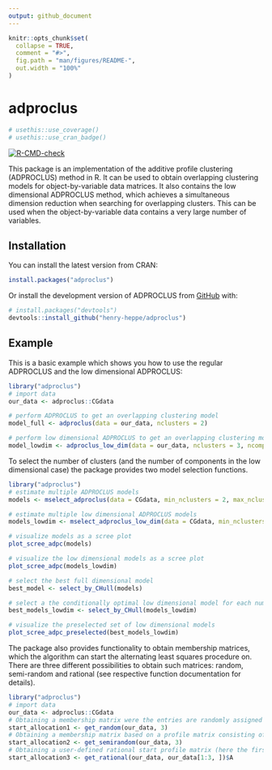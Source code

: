 ```yaml
---
output: github_document
---
```


<!-- README.md is generated from README.Rmd. Please edit that file -->

```r
knitr::opts_chunk$set(
  collapse = TRUE,
  comment = "#>",
  fig.path = "man/figures/README-",
  out.width = "100%"
)
```

# adproclus

<!-- badges: start -->
```r
# usethis::use_coverage()
# usethis::use_cran_badge()
```
[![R-CMD-check](https://github.com/henry-heppe/adproclus/actions/workflows/R-CMD-check.yaml/badge.svg)](https://github.com/henry-heppe/adproclus/actions/workflows/R-CMD-check.yaml)
<!-- badges: end -->

This package is an implementation of the additive profile clustering (ADPROCLUS) method in R. It can be used to obtain overlapping clustering models for object-by-variable data matrices. It also contains the low dimensional ADPROCLUS method, which achieves a simultaneous dimension reduction when searching for overlapping clusters. This can be used when the object-by-variable data contains a very large number of variables.

## Installation

You can install the latest version from CRAN:
``` r
install.packages("adproclus")
```

Or install the development version of ADPROCLUS from [GitHub](https://github.com/) with:

``` r
# install.packages("devtools")
devtools::install_github("henry-heppe/adproclus")
```

## Example

This is a basic example which shows you how to use the regular ADPROCLUS and the low dimensional ADPROCLUS:
```r
library("adproclus")
# import data
our_data <- adproclus::CGdata

# perform ADPROCLUS to get an overlapping clustering model
model_full <- adproclus(data = our_data, nclusters = 2)

# perform low dimensional ADPROCLUS to get an overlapping clustering model in terms of a smaller number of variables
model_lowdim <- adproclus_low_dim(data = our_data, nclusters = 3, ncomponents = 2)
```

To select the number of clusters (and the number of components in the low dimensional case) the package provides two model selection functions.
```r
library("adproclus")
# estimate multiple ADPROCLUS models
models <- mselect_adproclus(data = CGdata, min_nclusters = 2, max_nclusters = 4)

# estimate multiple low dimensional ADPROCLUS models
models_lowdim <- mselect_adproclus_low_dim(data = CGdata, min_nclusters = 2, max_nclusters = 4, min_ncomponents = 1, max_ncomponents = 3)

# visualize models as a scree plot
plot_scree_adpc(models)

# visualize the low dimensional models as a scree plot
plot_scree_adpc(models_lowdim)

# select the best full dimensional model
best_model <- select_by_CHull(models)

# select a the conditionally optimal low dimensional model for each number of clusters
best_models_lowdim <- select_by_CHull(models_lowdim)

# visualize the preselected set of low dimensional models
plot_scree_adpc_preselected(best_models_lowdim)
```

The package also provides functionality to obtain membership matrices, which the algorithm can start the alternating least squares procedure on. There are three different possibilities to obtain such matrices: random, semi-random and rational (see respective function documentation for details).
```r
library("adproclus")
# import data
our_data <- adproclus::CGdata
# Obtaining a membership matrix were the entries are randomly assigned values of 0 or 1
start_allocation1 <- get_random(our_data, 3)
# Obtaining a membership matrix based on a profile matrix consisting of randomly selected rows of the data
start_allocation2 <- get_semirandom(our_data, 3)
# Obtaining a user-defined rational start profile matrix (here the first 3 rows of the data)
start_allocation3 <- get_rational(our_data, our_data[1:3, ])$A
```
